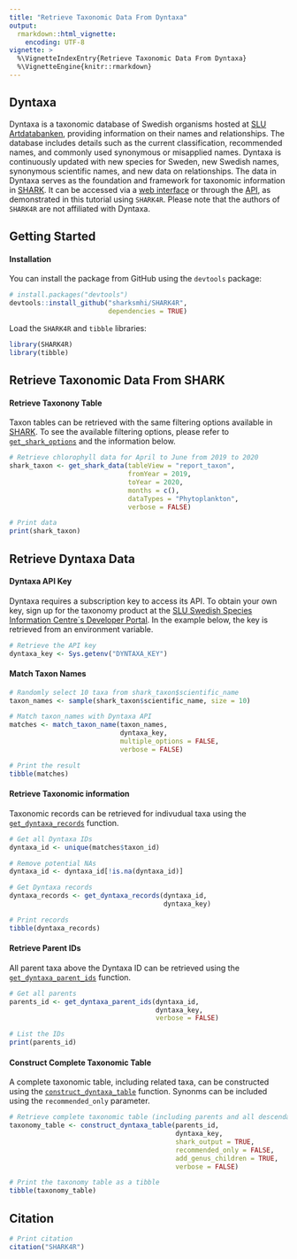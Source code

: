 ```yaml
---
title: "Retrieve Taxonomic Data From Dyntaxa"
output:
  rmarkdown::html_vignette:
    encoding: UTF-8
vignette: >
  %\VignetteIndexEntry{Retrieve Taxonomic Data From Dyntaxa}
  %\VignetteEngine{knitr::rmarkdown}
---
```


## Dyntaxa

Dyntaxa is a taxonomic database of Swedish organisms hosted at [SLU Artdatabanken](https://www.slu.se/artdatabanken/), providing information on their names and relationships. The database includes details such as the current classification, recommended names, and commonly used synonymous or misapplied names. Dyntaxa is continuously updated with new species for Sweden, new Swedish names, synonymous scientific names, and new data on relationships. The data in Dyntaxa serves as the foundation and framework for taxonomic information in [SHARK](https://shark.smhi.se/). It can be accessed via a [web interface](https://artfakta.se/) or through the [API](https://api-portal.artdatabanken.se/), as demonstrated in this tutorial using `SHARK4R`. Please note that the authors of `SHARK4R` are not affiliated with Dyntaxa.

## Getting Started

#### Installation

You can install the package from GitHub using the `devtools` package:
```r
# install.packages("devtools")
devtools::install_github("sharksmhi/SHARK4R",
                         dependencies = TRUE)
```

Load the `SHARK4R` and `tibble` libraries:
```r
library(SHARK4R)
library(tibble)
```

## Retrieve Taxonomic Data From SHARK

#### Retrieve Taxonony Table

Taxon tables can be retrieved with the same filtering options available in [SHARK](https://shark.smhi.se/). To see the available filtering options, please refer to [`get_shark_options`](../reference/get_shark_options.html) and the information below.

```r
# Retrieve chlorophyll data for April to June from 2019 to 2020
shark_taxon <- get_shark_data(tableView = "report_taxon",
                              fromYear = 2019,
                              toYear = 2020,
                              months = c(),
                              dataTypes = "Phytoplankton",
                              verbose = FALSE)

# Print data
print(shark_taxon)
```

## Retrieve Dyntaxa Data

#### Dyntaxa API Key

Dyntaxa requires a subscription key to access its API. To obtain your own key, sign up for the taxonomy product at the [SLU Swedish Species Information Centre´s Developer Portal](https://api-portal.artdatabanken.se/). In the example below, the key is retrieved from an environment variable.

```r
# Retrieve the API key
dyntaxa_key <- Sys.getenv("DYNTAXA_KEY")
```

#### Match Taxon Names

```r
# Randomly select 10 taxa from shark_taxon$scientific_name
taxon_names <- sample(shark_taxon$scientific_name, size = 10)

# Match taxon_names with Dyntaxa API
matches <- match_taxon_name(taxon_names, 
                            dyntaxa_key, 
                            multiple_options = FALSE,
                            verbose = FALSE)

# Print the result
tibble(matches)
```

#### Retrieve Taxonomic information

Taxonomic records can be retrieved for indivudual taxa using the [`get_dyntaxa_records`](../reference/get_dyntaxa_records.html) function.

```r
# Get all Dyntaxa IDs
dyntaxa_id <- unique(matches$taxon_id)

# Remove potential NAs
dyntaxa_id <- dyntaxa_id[!is.na(dyntaxa_id)]

# Get Dyntaxa records
dyntaxa_records <- get_dyntaxa_records(dyntaxa_id,
                                       dyntaxa_key)

# Print records
tibble(dyntaxa_records)
```

#### Retrieve Parent IDs

All parent taxa above the Dyntaxa ID can be retrieved using the [`get_dyntaxa_parent_ids`](../reference/get_dyntaxa_parent_ids.html) function.

```r
# Get all parents
parents_id <- get_dyntaxa_parent_ids(dyntaxa_id, 
                                     dyntaxa_key,
                                     verbose = FALSE)

# List the IDs
print(parents_id)
```

#### Construct Complete Taxonomic Table

A complete taxonomic table, including related taxa, can be constructed using the [`construct_dyntaxa_table`](../reference/construct_dyntaxa_table.html) function. Synonms can be included using the `recommended_only` parameter.

```r
# Retrieve complete taxonomic table (including parents and all descendants below genus level)
taxonomy_table <- construct_dyntaxa_table(parents_id, 
                                          dyntaxa_key, 
                                          shark_output = TRUE, 
                                          recommended_only = FALSE, 
                                          add_genus_children = TRUE,
                                          verbose = FALSE)

# Print the taxonomy table as a tibble
tibble(taxonomy_table)
```

## Citation

```r
# Print citation
citation("SHARK4R")
```
